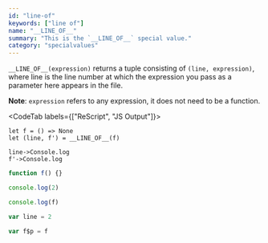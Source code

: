 ```yaml
---
id: "line-of"
keywords: ["line of"]
name: "__LINE_OF__"
summary: "This is the `__LINE_OF__` special value."
category: "specialvalues"
---
```


`__LINE_OF__(expression)` returns a tuple consisting of `(line, expression)`, where line is the line number at which the expression you pass as a parameter here appears in the file.

**Note**: `expression` refers to any expression, it does not need to be a function.

<CodeTab labels={["ReScript", "JS Output"]}>

```res example
let f = () => None
let (line, f') = __LINE_OF__(f)

line->Console.log
f'->Console.log

```

```js
function f() {}

console.log(2)

console.log(f)

var line = 2

var f$p = f
```

</CodeTab>
